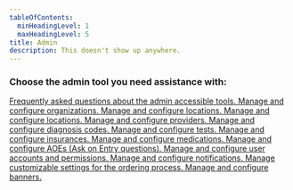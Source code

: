 ```yaml
---
tableOfContents:
  minHeadingLevel: 1
  maxHeadingLevel: 5
title: Admin
description: This doesn't show up anywhere.
---
```


### Choose the admin tool you need assistance with:


<CardGrid stagger>
	<a href="/admin/faq">
	<Card title="Admin FAQ" icon="information" iconBg="red" iconBorder="red">
		Frequently asked questions about the admin accessible tools.
	</Card></a>
	<a href="/admin/organizations">
	<Card title="Organizations" icon="laptop" iconBg="blue" iconBorder="blue">
		Manage and configure organizations.
	</Card></a>
	<a href="/admin/locations">
	<Card title="Locations" icon="seti:webpack" iconBg="green" iconBorder="green">
		Manage and configure locations.
	</Card></a>
	<a href="/admin/schedules">
	<Card title="Schedules" icon="seti:todo" iconBg="green" iconBorder="green">
		Manage and configure locations.
	</Card></a>
	<a href="/admin/providers">
	<Card title="Providers" icon="seti:stylelint" iconBg="purple" iconBorder="purple">
		Manage and configure providers.
	</Card></a>
	<a href="/admin/diagnosis-codes">
	<Card title="Diagnosis Codes" icon="seti:pipeline" iconBg="orange" iconBorder="orange">
		Manage and configure diagnosis codes.
	</Card></a>
	<a href="/admin/tests">
	<Card title="Tests" icon="seti:code-search" iconBg="teal" iconBorder="teal">
		Manage and configure tests.
	</Card></a>
	<a href="/admin/insurances">
	<Card title="Insurances" icon="seti:eslint" iconBg="yellow" iconBorder="yellow">
		Manage and configure insurances.
	</Card></a>
	<a href="/admin/medications">
	<Card title="Medications" icon="figma" iconBg="pink" iconBorder="pink">
		Manage and configure medications.
	</Card></a>
	<a href="/admin/aoes">
	<Card title="AOEs" icon="comment" iconBg="cyan" iconBorder="cyan">
		Manage and configure AOEs (Ask on Entry questions).
	</Card></a>
	<a href="/admin/user-management">
	<Card title="User Management" icon="seti:bicep" iconBg="brown" iconBorder="brown">
		Manage and configure user accounts and permissions.
	</Card></a>
	<a href="/admin/notifications">
	<Card title="Notifications" icon="twitch" iconBg="lime" iconBorder="lime">
		Manage and configure notifications.
	</Card></a>
	<a href="/admin/customforms">
	<Card title="Custom Forms" icon="seti:config" iconBg="gray" iconBorder="gray">
		Manage customizable settings for the ordering process.
	</Card></a>
	<a href="/admin/banners">
	<Card title="Banners" icon="seti:kotlin" iconBg="gray" iconBorder="gray">
		Manage and configure banners.
	</Card></a>
</CardGrid>
